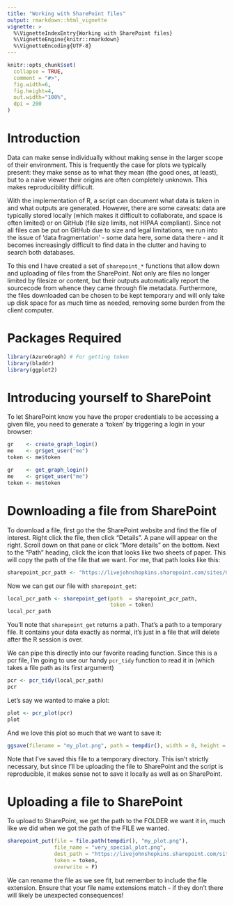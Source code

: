 ```yaml
---
title: "Working with SharePoint files"
output: rmarkdown::html_vignette
vignette: >
  %\VignetteIndexEntry{Working with SharePoint files}
  %\VignetteEngine{knitr::rmarkdown}
  %\VignetteEncoding{UTF-8}
---
```


```r
knitr::opts_chunk$set(
  collapse = TRUE,
  comment = "#>",
  fig.width=6, 
  fig.height=4, 
  out.width="100%", 
  dpi = 200
)
```

# Introduction

Data can make sense individually without making sense in the larger scope of their environment. This is frequently the case for plots we typically present: they make sense as to what they mean (the good ones, at least), but to a naive viewer their origins are often completely unknown. This makes reproducibility difficult.

With the implementation of R, a script can document what data is taken in and what outputs are generated. However, there are some caveats: data are typically stored locally (which makes it difficult to collaborate, and space is often limited) or on GitHub (file size limits, not HIPAA compliant). Since not all files can be put on GitHub due to size and legal limitations, we run into the issue of 'data fragmentation' - some data here, some data there - and it becomes increasingly difficult to find data in the clutter and having to search both databases.

To this end I have created a set of `sharepoint_*` functions that allow down and uploading of files from the SharePoint. Not only are files no longer limited by filesize or content, but their outputs automatically report the sourcecode from whence they came through file metadata. Furthermore, the files downloaded can be chosen to be kept temporary and will only take up disk space for as much time as needed, removing some burden from the client computer.


# Packages Required

```r
library(AzureGraph) # For getting token
library(bladdr)
library(ggplot2)
```


# Introducing yourself to SharePoint

To let SharePoint know you have the proper credentials to be accessing a given file, you need to generate a 'token' by triggering a login in your browser:

```r
gr    <- create_graph_login()
me    <- gr$get_user("me")
token <- me$token
```

```r
gr    <- get_graph_login()
me    <- gr$get_user("me")
token <- me$token
```


# Downloading a file from SharePoint

To download a file, first go the the SharePoint website and find the file of interest. Right click the file, then click "Details". A pane will appear on the right. Scroll down on that pane or click "More details" on the bottom. Next to the "Path" heading, click the icon that looks like two sheets of paper. This will copy the path of the file that we want. For me, that path looks like this:

```r
sharepoint_pcr_path <- "https://livejohnshopkins.sharepoint.com/sites/GBCIStorage/Shared%20Documents/Raw%20Data/qPCR/aragaki-kai/2020-08-14/2020-08-14%20uc6_sar-bos-gal_2.xls"
```

Now we can get our file with `sharepoint_get`:

```r
local_pcr_path <- sharepoint_get(path  = sharepoint_pcr_path,
                                 token = token)
local_pcr_path
```

You'll note that `sharepoint_get` returns a path. That's a path to a temporary file. It contains your data exactly as normal, it's just in a file that will delete after the R session is over.

We can pipe this directly into our favorite reading function. Since this is a pcr file, I'm going to use our handy `pcr_tidy` function to read it in (which takes a file path as its first argument)

```r
pcr <- pcr_tidy(local_pcr_path)
pcr
```

Let's say we wanted to make a plot:

```r
plot <- pcr_plot(pcr)
plot
```

And we love this plot so much that we want to save it:

```r
ggsave(filename = "my_plot.png", path = tempdir(), width = 8, height = 6)
```

Note that I've saved this file to a temporary directory. This isn't strictly necessary, but since I'll be uploading the file to SharePoint and the script is reproducible, it makes sense not to save it locally as well as on SharePoint.


# Uploading a file to SharePoint

To upload to SharePoint, we get the path to the FOLDER we want it in, much like we did when we got the path of the FILE we wanted.

```r
sharepoint_put(file = file.path(tempdir(), "my_plot.png"), 
               file_name = "very_special_plot.png", 
               dest_path = "https://livejohnshopkins.sharepoint.com/sites/GBCIStorage/Shared%20Documents/Raw%20Data/qPCR/aragaki-kai/2020-08-14", 
               token = token, 
               overwrite = F)
```

We can rename the file as we see fit, but remember to include the file extension. Ensure that your file name extensions match - if they don't there will likely be unexpected consequences!
